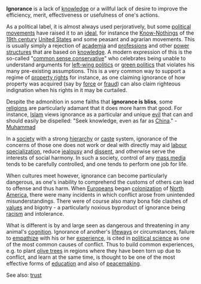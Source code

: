 '''Ignorance''' is a lack of [[knowledge]] or a willful lack of desire to improve the efficiency, merit, effectiveness or usefulness of one's actions.  

As a political label, it is almost always used perjoratively, but some [[political movement]]s have raised it to an [[ideals|ideal]], for instance the [[Know-Nothing]]s of the [[19th century]] [[United States]] and some peasant and agrarian movements.  This is usually simply a rejection of [[academia]] and [[profession]]s and other [[power structure]]s that are based on [[knowledge]].  A modern expression of this is the so-called "[[common sense conservative]]" who celebrates being unable to understand arguments for [[left-wing politics]] or [[green politics]] that violates his many pre-existing assumptions.  This is a very common way to support a regime of [[property rights]] for instance, as one claiming ignorance of how property was acquired (say by [[force]] or [[fraud]]) can also claim righteous indignation when his rights in it may be curtailed.

Despite the admonition in some faiths that '''ignorance is bliss''', some [[religion]]s are particularly adamant that it does more harm that good.  For instance, [[Islam]] views ignorance as a particular and unique [[evil]] that can and should easily be dispelled:  "Seek knowledge, even as far as [[China]]." - [[Muhammad]]

In a [[society]] with a strong [[hierarchy]] or [[caste]] system, ignorance of the concerns of those one does not work or deal with directly may aid [[labour specialization]], reduce [[jealousy]] and [[dissent]], and otherwise serve the interests of social harmony.  In such a society, control of any [[mass media]] tends to be carefully controlled, and one tends to perform one job for life.

When cultures meet however, ignorance can become particularly dangerous, as one's inability to comprehend the customs of others can lead to offense and thus harm.  When [[European]]s began [[colonization]] of [[North America]], there were many incidents in which conflict arose from unintended misunderstandings.  There were of course also many bona fide clashes of [[values]] and bigotry - a particularly noxious byproduct of ignorance being [[racism]] and intolerance.

What is different is by and large seen as dangerous and threatening in any animal's [[cognition]].  Ignorance of another's [[lifeway]]s or circumstances, failure to [[empathy|empathize]] with his or her [[experience]], is cited in [[political science]] as one of the most common causes of conflict.  Thus to build common experiences, e.g. to plant [[olive tree]]s in regions where they have been torn up due to conflict, and learn at the same time, is thought to be one of the most effective forms of [[education]] and also of [[peacemaking]].

See also:  [[trust]]